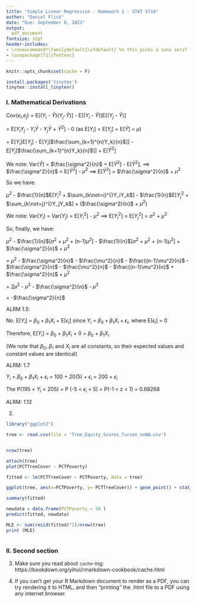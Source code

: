 ```yaml
---
title: "Simple Linear Regression - Homework 1 - STAT 571A"
author: "Daniel Flick"
date: "Due: September 8, 2023"
output:
  pdf_document
fontsize: 12pt  
header-includes:
- \renewcommand*\familydefault{\sfdefault} %% this picks a sans serif font
- \usepackage[T1]{fontenc}
---
```

```r
knitr::opts_chunk$set(cache = F)
```


```r
install.packages('tinytex')
tinytex::install_tinytex()
```

### I. Mathematical Derivations

\begin{flushleft}
(1) Show that Cov($e_i$,$e_j$) = -$\frac{\sigma^2}{n}$
\end{flushleft}

Cov($e_i$,$e_j$) = E[($Y_i$ - $\bar{Y}$)($Y_j$-$\bar{Y}$)] - E[($Y_i$ - $\bar{Y}$)]E[($Y_j$ - $\bar{Y}$)]

= E[$Y_iY_j$ - $Y_i\bar{Y}$ - $Y_j\bar{Y}$ + $\bar{Y}^2$] - 0 (as E[$Y_i$] = E[$Y_j$] = E[$\bar{Y}$] = $\mu$)

= E[$Y_i$]E[$Y_j$] - E[$Y_i$[$\frac{\sum_{k=1}^{n}Y_k}{n}$]] -   E[$Y_j$[$\frac{\sum_{k=1}^{n}Y_k}{n}$]] + E[$\bar{Y}^2$]

We note:  Var($\bar{Y}$) = $\frac{\sigma^2}{n}$ = E[$\bar{Y}^2$] - E[$\bar{Y}^2$], 
==> $\frac{\sigma^2}{n}$ = E[$\bar{Y}^2$] - $\mu^2$ ==> E[$\bar{Y}^2$] = $\frac{\sigma^2}{n}$ + $\mu^2$

So we have:

$\mu^2$ - $\frac{1}{n}$E[$Y_i^2$ + $\sum_{k\not=i}^{}Y_iY_k$] - $\frac{1}{n}$E[$Y_j^2$ + $\sum_{k\not=j}^{}Y_jY_k$] + ($\frac{\sigma^2}{n}$ + $\mu^2$)

We note:  Var($Y_i$) = Var($Y_j$) = E[$Y_i^2$] - $\mu^2$ ==> E[$Y_i^2$] = E[$Y_j^2$] = $\sigma^2$ + $\mu^2$

So, finally, we have:

$\mu^2$ - $\frac{1}{n}$[$\sigma^2$ + $\mu^2$ + (n-1)$\mu^2$] - $\frac{1}{n}$[$\sigma^2$ + $\mu^2$ + (n-1)$\mu^2$] + $\frac{\sigma^2}{n}$ + $\mu^2$

= $\mu^2$ - $\frac{\sigma^2}{n}$ - $\frac{\mu^2}{n}$ - $\frac{(n-1)\mu^2}{n}$ -  $\frac{\sigma^2}{n}$ - $\frac{\mu^2}{n}$ - $\frac{(n-1)\mu^2}{n}$ + $\frac{\sigma^2}{n}$ + $\mu^2$

= 2$\mu^2$ - $\mu^2$ - $\frac{\sigma^2}{n}$ - $\mu^2$

= -$\frac{\sigma^2}{n}$


\bigskip

ALRM 1.5:

No.  E[$Y_i$] = $\beta_0 + \beta_1X_i$ + E[$\epsilon_i$] since $Y_i$ = $\beta_0 + \beta_1X_i + \epsilon_i$, where E[$\epsilon_i$] = 0

Therefore, E[$Y_i$] = $\beta_0$ + $\beta_1X_i$ + 0 =  $\beta_0$ + $\beta_1X_i$
 
(We note that $\beta_0$, $\beta_1$ and $X_i$ are all constants, so their expected values and constant values are identical)

\bigskip

ALRM: 1.7

\begin{flushleft}

(a) No.  While we know that $\sigma^2$=25, we do not know the underlying distribution with which this variance is associated.  We could asssume the underlying distribution is approximately normal and then calculate the $\textit{approximate}$ probability of falling between 195 and 205 - but without knowing the underlying distribution governing the error terms, we cannot calculate an $\textit{exact}$ probability.



(b) Yes.  Since we know the underlying distribution is N~(0,$\sigma^2$=25) - and because we know $\beta_0$, $\beta_1$ and X=5, we can calculate that:

\end{flushleft}

$Y_i$ = $\beta_0$ + $\beta_1X_i$ + $\epsilon_i$ = 100 + 20(5) + $\epsilon_i$ = 200 + $\epsilon_i$

The P(195 < $Y_i$ < 205) = P (-5 < $\epsilon_i$ < 5) = P(-1 < z < 1) = 0.68268

\bigskip

ALRM: 1.12

\begin{flushleft}

(a) Observational.  The subjects were not randomly assigned to a specific exercise time.  Instead, the study merely made us of data wherein exercise time and frequency of colds were captured/analyzed.

(b) Increased exercise is associated with a lower freqeuncy of colds, but this does not mean exercise $\textit{causes}$ cold frequency to decrease.  Association is not causation.

(c) 

(1) Those who exercise more may also drink more water, and higher water intake may cause lower cold frequency.

(2) Those who exercise more may eat more fruits/vegetables, which may lower cold frequency.

(3) Those who exercise more may have unique genetic compositions that make them less prone to catching a cold.

\end{flushleft}












(2) 

```r

library("ggplot2")

tree <- read.csv(file = 'Tree_Equity_Scores_Tucson_noNA.csv')


nrow(tree)

attach(tree)
plot(PCTTreeCover ~ PCTPoverty)

fitted <- lm(PCTTreeCover ~ PCTPoverty, data = tree)

ggplot(tree, aes(x=PCTPoverty, y= PCTTreeCover)) + geom_point() + stat_smooth(method='lm')

summary(fitted)

newdata = data.frame(PCTPoverty = 50 )
predict(fitted, newdata)

MLE <- sum(resid(fitted)^2)/nrow(tree)
print (MLE)



```

### II. Second section

(3) Make sure you read about `cache`-ing: https://bookdown.org/yihui/rmarkdown-cookbook/cache.html

(4) If you can't get your R Markdown document to render as a PDF, you can try rendering it to HTML, and then "printing" the .html file to a PDF using any internet browser. 

